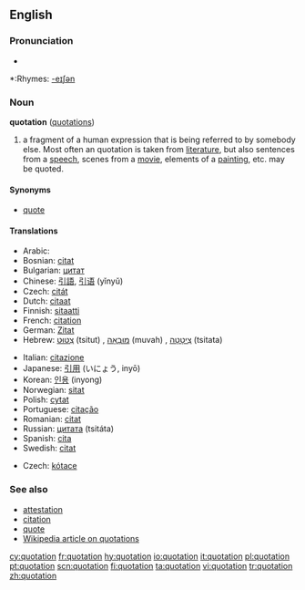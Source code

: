 ==English==
{{wikipedia}}
===Pronunciation===
*{{audio|en-us-quotation.ogg|Audio (US)}}

*:Rhymes: [[Rhymes:English:-eɪʃǝn|-eɪʃǝn]]

===Noun===
'''quotation''' ([[quotations]])

# a fragment of a human expression that is being referred to by somebody else.  Most often an quotation is taken from [[literature]], but also sentences from a [[speech]], scenes from a [[movie]], elements of a [[painting]], etc. may be quoted.

====Synonyms====
*[[quote]]

====Translations====
{{trans-top|fragment of a human expression}}
*Arabic: {{ARchar|[[اقتباس]]}} {{IPAchar|(iqtibās)}} {{m}}
*Bosnian: [[citat]] {{m}}
*Bulgarian: [[цитат]] {{m}}
*Chinese: [[引語]], [[引语]] (yǐnyǔ)
*Czech: [[citát]] {{m}}
*Dutch: [[citaat]] {{n}}
*Finnish: [[sitaatti]] {{n}}
*French: [[citation]] {{f}}
*German: [[Zitat]] {{n}}
*Hebrew: [[צטוט|צִטּוּט]] (tsitut) {{f}}, [[מובאה|מוּבָאָה]] (muvah) {{f}}, [[ציטטה|צִיטָטָה]] (tsitata) {{f}}
{{trans-mid}}
*Italian: [[citazione]] {{f}}
*Japanese: [[引用]] (いにょう, inyō)
*Korean: [[인용]] (inyong)
*Norwegian: [[sitat]] {{n}}
*Polish: [[cytat]] {{m}}
*Portuguese: [[citação]] {{f}}
*Romanian: [[citat]] {{n}}
*Russian: [[цитата]] (tsitáta) {{f}}
*Spanish: [[cita]] {{f}}
*Swedish: [[citat]] {{n}}
{{trans-bottom}}

{{trans-top|naming the price of a financial security}}
*Czech: [[kótace]] {{f}}
{{trans-mid}}
{{trans-bottom}}

===See also===
*[[attestation]]
*[[citation]]
*[[quote]]
*[[w:Quotation|Wikipedia article on quotations]]

[[cy:quotation]]
[[fr:quotation]]
[[hy:quotation]]
[[io:quotation]]
[[it:quotation]]
[[pl:quotation]]
[[pt:quotation]]
[[scn:quotation]]
[[fi:quotation]]
[[ta:quotation]]
[[vi:quotation]]
[[tr:quotation]]
[[zh:quotation]]